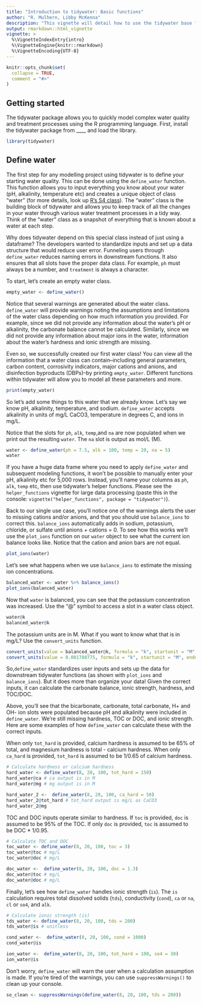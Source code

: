 ```yaml
---
title: "Introduction to tidywater: Basic functions"
author: "R. Mulhern, Libby McKenna"
description: "This vignette will detail how to use the tidywater base functions for basic water quality analysis."
output: rmarkdown::html_vignette
vignette: >
  %\VignetteIndexEntry{intro}
  %\VignetteEngine{knitr::rmarkdown}
  %\VignetteEncoding{UTF-8}
---
```


```r
knitr::opts_chunk$set(
  collapse = TRUE,
  comment = "#>"
)
```


## Getting started

The tidywater package allows you to quickly model complex water quality and treatment processes using the R programming language. First, install the tidywater package from ____ and load the library. 

```r

library(tidywater)

```

## Define water

The first step for any modelling project using tidywater is to define your starting water quality. This can be done using the `define_water` function. This function allows you to input everything you know about your water (pH, alkalinity, temperature etc) and creates a unique object of class "water" (for more details, look up <a href = "https://adv-r.hadley.nz/s4.html"> R's S4 class</a>). The "water" class is the building block of tidywater and allows you to keep track of all the changes in your water through various water treatment processes in a tidy way. Think of the "water" class as a snapshot of everything that is known about a water at each step.

Why does tidywater depend on this special class instead of just using a dataframe? The developers wanted to standardize inputs and set up a data structure that would reduce user error. Funneling users through `define_water` reduces naming errors in downstream functions. It also ensures that all slots have the proper data class. For example, `ph` must always be a number, and `treatment` is always a character.

To start, let's create an empty water class. 

```r
empty_water <- define_water()
```

Notice that several warnings are generated about the water class. `define_water` will provide warnings noting the assumptions and limitations of the water class depending on how much information you provided. For example, since we did not provide any information about the water's pH or alkalinity, the carbonate balance cannot be calculated. Similarly, since we did not provide any information about major ions in the water, information about the water's hardness and ionic strength are missing. 

Even so, we successfully created our first water class! You can view all the information that a water class can contain--including general parameters, carbon content, corrosivity indicators, major cations and anions, and disinfection byproducts (DBPs)--by printing `empty_water`. Different functions within tidywater will allow you to model all these parameters and more. 

```r
print(empty_water)
```
So let's add some things to this water that we already know. Let's say we know pH, alkalinity, temperature, and sodium. `define_water` accepts alkalinity in units of mg/L CaCO3, temperature in degrees C, and ions in mg/L. 

Notice that the slots for `ph`, `alk`, `temp`,and `na` are now populated when we print out the resulting `water`. The `na` slot is output as mol/L (M). 
```r
water <- define_water(ph = 7.5, alk = 100, temp = 20, na = 5)
water
```

If you have a huge data frame where you need to apply `define_water` and subsequent modeling functions, it won't be possible to manually enter your pH, alkalinity etc for 5,000 rows. Instead, you'll name your columns as `ph`, `alk`, `temp` etc, then use tidywater's helper functions. Please see the `helper_functions` vignette for large data processing (paste this in the console: `vignette("helper_functions", package = "tidywater")`). 

Back to our single use case, you'll notice one of the warnings alerts the user to missing cations and/or anions, and that you should use `balance_ions` to correct this. `balance_ions` automatically adds in sodium, potassium, chloride, or sulfate until anions + cations = 0. To see how this works we'll use the `plot_ions` function on our `water` object to see what the current ion balance looks like. Notice that the cation and anion bars are not equal.

```r
plot_ions(water)
```

Let's see what happens when we use `balance_ions` to estimate the missing ion concentrations. 

```r
balanced_water <- water %>% balance_ions()
plot_ions(balanced_water)
```

Now that `water` is balanced, you can see that the potassium concentration was increased. Use the "@" symbol to access a slot in a water class object.
```r
water@k
balanced_water@k
```

The potassium units are in M. What if you want to know what that is in mg/L? Use the `convert_units` function.
```r
convert_units(value = balanced_water@k, formula = "k", startunit = "M", endunit = "mg/L")
convert_units(value = 0.001780775, formula = "k", startunit = "M", endunit = "mg/L")
```

So,`define_water` standardizes user inputs and sets up the data for downstream tidywater functions (as shown with `plot_ions` and `balance_ions`). But it does more than organize your data! Given the correct inputs, it can calculate the carbonate balance, ionic strength, hardness, and TOC/DOC. 

Above, you'll see that the bicarbonate, carbonate, total carbonate, H+ and OH- ion slots were populated because pH and alkalinity were included in `define_water`. We're still missing hardness, TOC or DOC, and ionic strength. Here are some examples of how `define_water` can calculate these with the correct inputs.

When only `tot_hard` is provided, calcium hardness is assumed to be 65% of total, and magnesium hardness is total - calcium hardness. When only `ca_hard` is provided, `tot_hard` is assumed to be 1/0.65 of calcium hardness. 

```r
# Calculate hardness or calcium hardness
hard_water <- define_water(8, 20, 100, tot_hard = 150)
hard_water@ca # ca output is in M
hard_water@mg # mg output is in M

hard_water_2 <-  define_water(8, 20, 100, ca_hard = 50)
hard_water_2@tot_hard # tot_hard output is mg/L as CaCO3
hard_water_2@mg

```


TOC and DOC inputs operate similar to hardness. If `toc` is provided, `doc` is assumed to be 95% of the TOC. If only `doc` is provided, `toc` is assumed to be DOC * 1/0.95.

```r
# Calculate TOC and DOC
toc_water <- define_water(8, 20, 100, toc = 3)
toc_water@toc # mg/L
toc_water@doc # mg/L

doc_water <-  define_water(8, 20, 100, doc = 1.3)
doc_water@toc # mg/L
doc_water@doc # mg/L
```

Finally, let's see how `define_water` handles ionic strength (`is`). The `is` calculation requires total dissolved solids (`tds`), conductivity (`cond`), `ca` or `na`, `cl` or `so4`, and `alk`.

```r
# Calculate ionic strength (is)
tds_water <- define_water(8, 20, 100, tds = 200)
tds_water@is # unitless

cond_water <-  define_water(8, 20, 100, cond = 1000)
cond_water@is 

ion_water <-  define_water(8, 20, 100, tot_hard = 100, so4 = 30)
ion_water@is 
```

Don't worry, `define_water` will warn the user when a calculation assumption is made. If you're tired of the warnings, you can use `suppressWarnings()` to clean up your console.
```r
so_clean <- suppressWarnings(define_water(8, 20, 100, tds = 200))
```